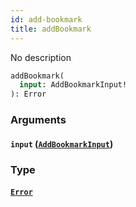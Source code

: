 ```yaml
---
id: add-bookmark
title: addBookmark
---
```



No description

```graphql
addBookmark(
  input: AddBookmarkInput!
): Error
```


### Arguments

#### `input` ([`AddBookmarkInput`](../../references/inputs/add-bookmark-input))




### Type

#### [`Error`](../../references/objects/error) 






